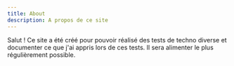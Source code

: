```yaml
---
title: About
description: A propos de ce site
---
```


Salut ! Ce site a été créé pour pouvoir réalisé des tests de techno diverse et documenter ce que j'ai appris lors de ces tests. Il sera alimenter le plus régulièrement possible.